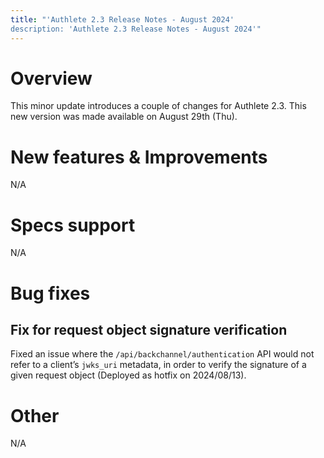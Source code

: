 ```yaml
---
title: "'Authlete 2.3 Release Notes - August 2024'
description: 'Authlete 2.3 Release Notes - August 2024'"
---
```


# Overview

This minor update introduces a couple of changes for Authlete 2.3.
This new version was made available on August 29th (Thu).

# New features & Improvements

N/A

# Specs support

N/A

# Bug fixes

## Fix for request object signature verification

Fixed an issue where the `/api/backchannel/authentication` API would not refer to a client’s `jwks_uri` metadata, in order to verify the signature of a given request object (Deployed as hotfix on 2024/08/13).

# Other

N/A
